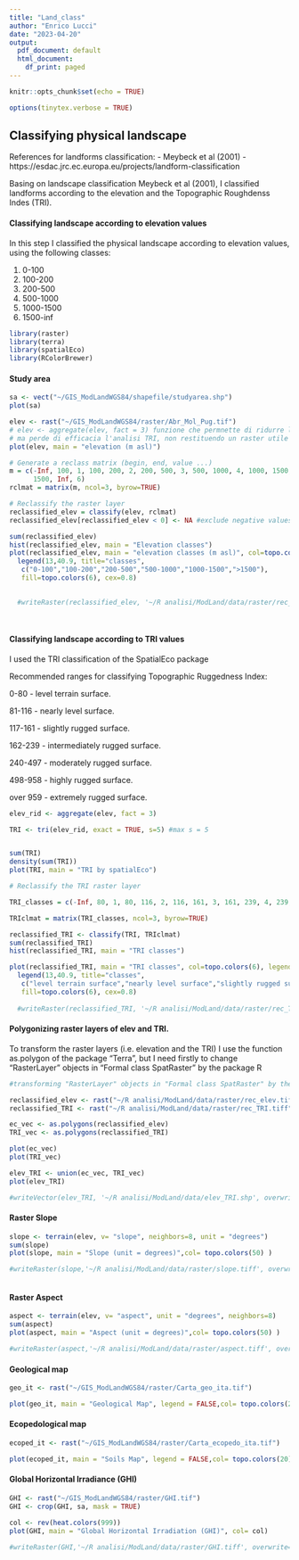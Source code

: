 ---
title: "Land_class"
author: "Enrico Lucci"
date: "2023-04-20"
output:
  pdf_document: default
  html_document:
    df_print: paged
---


```{r setup, include=FALSE}
knitr::opts_chunk$set(echo = TRUE)
```


```{r, include=FALSE}
options(tinytex.verbose = TRUE)
```

## Classifying physical landscape
References for landforms classification: 
- Meybeck et al (2001)
- https://esdac.jrc.ec.europa.eu/projects/landform-classification

Basing on landscape classification  Meybeck et al (2001), I classified landforms according 
to the elevation and the Topographic Roughdenss Indes (TRI).



#### Classifying landscape according to elevation values
In this step I classified the physical landscape according to elevation values, 
using the following classes:

1) 0-100
2) 100-200
3) 200-500
4) 500-1000
5) 1000-1500
6) 1500-inf


```{r libraries}

library(raster)
library(terra)
library(spatialEco)
library(RColorBrewer)
```


#### Study area

```{r study area, echo=TRUE, warning=FALSE}


sa <- vect("~/GIS_ModLandWGS84/shapefile/studyarea.shp")
plot(sa)

```




```{r elevation raster analysis, echo=TRUE, message=FALSE, warning=FALSE}


elev <- rast("~/GIS_ModLandWGS84/raster/Abr_Mol_Pug.tif")
# elev <- aggregate(elev, fact = 3) funzione che permnette di ridurre la definizione del raster 
# ma perde di efficacia l'analisi TRI, non restituendo un raster utile per definire l'asperità del terreno  
plot(elev, main = "elevation (m asl)")

# Generate a reclass matrix (begin, end, value ...)
m = c(-Inf, 100, 1, 100, 200, 2, 200, 500, 3, 500, 1000, 4, 1000, 1500, 5, 
      1500, Inf, 6)
rclmat = matrix(m, ncol=3, byrow=TRUE)

# Reclassify the raster layer
reclassified_elev = classify(elev, rclmat)
reclassified_elev[reclassified_elev < 0] <- NA #exclude negative values

sum(reclassified_elev)
hist(reclassified_elev, main = "Elevation classes")
plot(reclassified_elev, main = "elevation classes (m asl)", col=topo.colors(6), legend = FALSE)
  legend(13,40.9, title="classes",
   c("0-100","100-200","200-500","500-1000","1000-1500",">1500"), 
   fill=topo.colors(6), cex=0.8)

  
  #writeRaster(reclassified_elev, '~/R analisi/ModLand/data/raster/rec_elev.tiff', overwrite=TRUE)
  
  
```


#### Classifying landscape according to TRI values
 I used the TRI classification of the SpatialEco package


Recommended ranges for classifying Topographic Ruggedness Index:

0-80 - level terrain surface.

81-116 - nearly level surface.

117-161 - slightly rugged surface.

162-239 - intermediately rugged surface.

240-497 - moderately rugged surface.

498-958 - highly rugged surface.

over 959 - extremely rugged surface.




```{r TRI, echo=TRUE, message=FALSE, warning=FALSE}


elev_rid <- aggregate(elev, fact = 3)

TRI <- tri(elev_rid, exact = TRUE, s=5) #max s = 5


sum(TRI)
density(sum(TRI))
plot(TRI, main = "TRI by spatialEco")

# Reclassify the TRI raster layer

TRI_classes = c(-Inf, 80, 1, 80, 116, 2, 116, 161, 3, 161, 239, 4, 239, 497, 5,497,Inf,6)

TRIclmat = matrix(TRI_classes, ncol=3, byrow=TRUE)

reclassified_TRI <- classify(TRI, TRIclmat)
sum(reclassified_TRI)
hist(reclassified_TRI, main = "TRI classes")

plot(reclassified_TRI, main = "TRI classes", col=topo.colors(6), legend = FALSE)
  legend(13,40.9, title="classes",
   c("level terrain surface","nearly level surface","slightly rugged surface","intermediately rugged surface","moderately rugged surface", "highly rugged surface"), 
   fill=topo.colors(6), cex=0.8)
  
  #writeRaster(reclassified_TRI, '~/R analisi/ModLand/data/raster/rec_TRI.tiff', overwrite=TRUE)

```

#### Polygonizing raster layers of elev and TRI.
To transform the raster layers (i.e. elevation and the TRI) I use the 
function as.polygon of the package "Terra", but I need firstly to change 
"RasterLayer" objects in "Formal class SpatRaster" by the package R

```{r from raster to polygon, message=FALSE, warning=FALSE}

#transforming "RasterLayer" objects in "Formal class SpatRaster" by the package R

reclassified_elev <- rast("~/R analisi/ModLand/data/raster/rec_elev.tiff")
reclassified_TRI <- rast("~/R analisi/ModLand/data/raster/rec_TRI.tiff")

ec_vec <- as.polygons(reclassified_elev)
TRI_vec <- as.polygons(reclassified_TRI)

plot(ec_vec)
plot(TRI_vec)

elev_TRI <- union(ec_vec, TRI_vec)
plot(elev_TRI)

#writeVector(elev_TRI, '~/R analisi/ModLand/data/elev_TRI.shp', overwrite=TRUE)

```

#### Raster Slope

```{r slope data, echo=TRUE, message=FALSE, warning=FALSE}

slope <- terrain(elev, v= "slope", neighbors=8, unit = "degrees")
sum(slope)
plot(slope, main = "Slope (unit = degrees)",col= topo.colors(50) )

#writeRaster(slope,'~/R analisi/ModLand/data/raster/slope.tiff', overwrite=TRUE)



```


#### Raster Aspect

```{r aspect, echo=TRUE, message=FALSE, warning=FALSE}

aspect <- terrain(elev, v= "aspect", unit = "degrees", neighbors=8)
sum(aspect)
plot(aspect, main = "Aspect (unit = degrees)",col= topo.colors(50) )

#writeRaster(aspect,'~/R analisi/ModLand/data/raster/aspect.tiff', overwrite=TRUE)


```



#### Geological map

```{r Geology, echo=TRUE, message=FALSE, warning=FALSE}

geo_it <- rast("~/GIS_ModLandWGS84/raster/Carta_geo_ita.tif")

plot(geo_it, main = "Geological Map", legend = FALSE,col= topo.colors(20))


```

#### Ecopedological map


```{r Geology, echo=TRUE, message=FALSE, warning=FALSE}

ecoped_it <- rast("~/GIS_ModLandWGS84/raster/Carta_ecopedo_ita.tif")

plot(ecoped_it, main = "Soils Map", legend = FALSE,col= topo.colors(20))


```


#### Global Horizontal Irradiance (GHI)

```{r GHI, echo=TRUE, message=FALSE, warning=FALSE}

GHI <- rast("~/GIS_ModLandWGS84/raster/GHI.tif")
GHI <- crop(GHI, sa, mask = TRUE)

col <- rev(heat.colors(999))
plot(GHI, main = "Global Horizontal Irradiation (GHI)", col= col)

#writeRaster(GHI,'~/R analisi/ModLand/data/raster/GHI.tiff', overwrite=TRUE)


```



